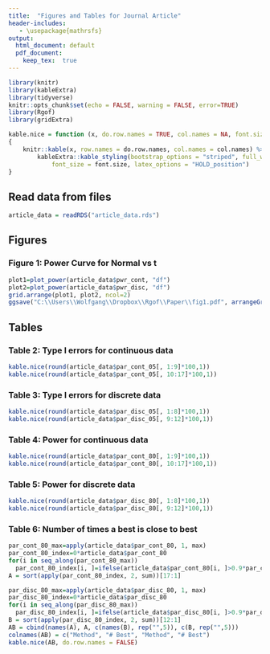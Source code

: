 ```yaml
---
title:  "Figures and Tables for Journal Article"
header-includes:
   - \usepackage{mathrsfs}
output:
  html_document: default
  pdf_document: 
    keep_tex:  true
---
```


```r
library(knitr)
library(kableExtra)
library(tidyverse)
knitr::opts_chunk$set(echo = FALSE, warning = FALSE, error=TRUE)
library(Rgof)
library(gridExtra)
```

```r
kable.nice = function (x, do.row.names = TRUE, col.names = NA, font.size = 15) 
{
    knitr::kable(x, row.names = do.row.names, col.names = col.names) %>% 
        kableExtra::kable_styling(bootstrap_options = "striped", full_width = FALSE, 
            font_size = font.size, latex_options = "HOLD_position")
} 
```

## Read data from files

```r
article_data = readRDS("article_data.rds")
```


## Figures

### Figure 1: Power Curve for Normal vs t

```r
plot1=plot_power(article_data$pwr_cont, "df")
plot2=plot_power(article_data$pwr_disc, "df")
grid.arrange(plot1, plot2, ncol=2)
ggsave("C:\\Users\\Wolfgang\\Dropbox\\Rgof\\Paper\\fig1.pdf", arrangeGrob(plot1, plot2))
```


## Tables

### Table 2: Type I errors for continuous data

```r
kable.nice(round(article_data$par_cont_05[, 1:9]*100,1))
kable.nice(round(article_data$par_cont_05[, 10:17]*100,1))
```

### Table 3: Type I errors for discrete data

```r
kable.nice(round(article_data$par_disc_05[, 1:8]*100,1))
kable.nice(round(article_data$par_disc_05[, 9:12]*100,1))
```


### Table 4: Power for continuous data

```r
kable.nice(round(article_data$par_cont_80[, 1:9]*100,1))
kable.nice(round(article_data$par_cont_80[, 10:17]*100,1))
```

### Table 5: Power for discrete data

```r
kable.nice(round(article_data$par_disc_80[, 1:8]*100,1))
kable.nice(round(article_data$par_disc_80[, 9:12]*100,1))
```

### Table 6: Number of times a best is close to best

```r
par_cont_80_max=apply(article_data$par_cont_80, 1, max)
par_cont_80_index=0*article_data$par_cont_80
for(i in seq_along(par_cont_80_max))
  par_cont_80_index[i, ]=ifelse(article_data$par_cont_80[i, ]>0.9*par_cont_80_max[i], 1, 0)
A = sort(apply(par_cont_80_index, 2, sum))[17:1]
```


```r
par_disc_80_max=apply(article_data$par_disc_80, 1, max)
par_disc_80_index=0*article_data$par_disc_80
for(i in seq_along(par_disc_80_max))
  par_disc_80_index[i, ]=ifelse(article_data$par_disc_80[i, ]>0.9*par_disc_80_max[i], 1, 0)
B = sort(apply(par_disc_80_index, 2, sum))[12:1]
AB = cbind(names(A), A, c(names(B), rep("",5)), c(B, rep("",5)))
colnames(AB) = c("Method", "# Best", "Method", "# Best")
kable.nice(AB, do.row.names = FALSE)
```

